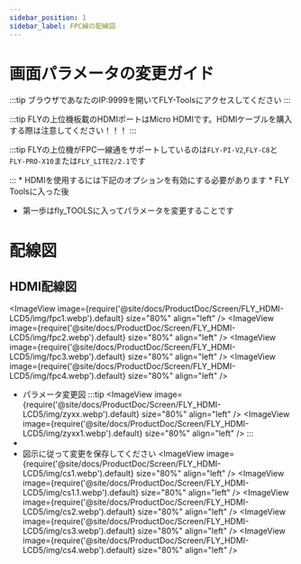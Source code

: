 ```yaml
---
sidebar_position: 1
sidebar_label: FPC線の配線図
---
```



# 画面パラメータの変更ガイド
:::tip
ブラウザであなたのIP:9999を開いてFLY-Toolsにアクセスしてください
:::

:::tip
FLYの上位機板載のHDMIポートはMicro HDMIです。HDMIケーブルを購入する際は注意してください！！！
:::

:::tip
FLYの上位機がFPC一線通をサポートしているのは`FLY-PI-V2`,`FLY-C8`と`FLY-PRO-X10`または`FLY_LITE2/2.1`です

:::
    * HDMIを使用するには下記のオプションを有効にする必要があります
    * FLY Toolsに入った後
* 第一歩はfly_TOOLSに入ってパラメータを変更することです

# 配線図
## HDMI配線図
<ImageView image={require('@site/docs/ProductDoc/Screen/FLY_HDMI-LCD5/img/fpc1.webp').default} size="80%" align="left" />
<ImageView image={require('@site/docs/ProductDoc/Screen/FLY_HDMI-LCD5/img/fpc2.webp').default} size="80%" align="left" />
<ImageView image={require('@site/docs/ProductDoc/Screen/FLY_HDMI-LCD5/img/fpc3.webp').default} size="80%" align="left" />
<ImageView image={require('@site/docs/ProductDoc/Screen/FLY_HDMI-LCD5/img/fpc4.webp').default} size="80%" align="left" />
* パラメータ変更図
:::tip
<ImageView image={require('@site/docs/ProductDoc/Screen/FLY_HDMI-LCD5/img/zyxx.webp').default} size="80%" align="left" />
<ImageView image={require('@site/docs/ProductDoc/Screen/FLY_HDMI-LCD5/img/zyxx1.webp').default} size="80%" align="left" />
:::
*
* 図示に従って変更を保存してください
<ImageView image={require('@site/docs/ProductDoc/Screen/FLY_HDMI-LCD5/img/cs1.webp').default} size="80%" align="left" />
<ImageView image={require('@site/docs/ProductDoc/Screen/FLY_HDMI-LCD5/img/cs1.1.webp').default} size="80%" align="left" />
<ImageView image={require('@site/docs/ProductDoc/Screen/FLY_HDMI-LCD5/img/cs2.webp').default} size="80%" align="left" />
<ImageView image={require('@site/docs/ProductDoc/Screen/FLY_HDMI-LCD5/img/cs3.webp').default} size="80%" align="left" />
<ImageView image={require('@site/docs/ProductDoc/Screen/FLY_HDMI-LCD5/img/cs4.webp').default} size="80%" align="left" />
